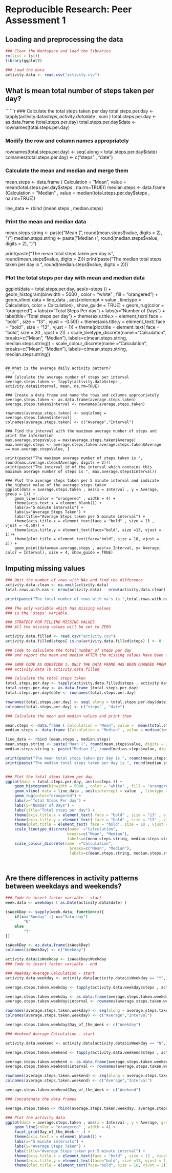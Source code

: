 # Reproducible Research: Peer Assessment 1


## Loading and preprocessing the data


```r
### Clear the Workspace and load the libraries
rm(list = ls())
library(ggplot2)

### Load the data
activity.data <- read.csv("activity.csv")

```

## What is mean total number of steps taken per day?
``````r

### Calculate the total steps taken per day
total.steps.per.day <- tapply(activity.data$steps , activity.data$date , sum )
total.steps.per.day <- as.data.frame (total.steps.per.day)
total.steps.per.day$date <- rownames(total.steps.per.day)

### Modify the row and column names appropriately
rownames(total.steps.per.day) <- seq( along = total.steps.per.day$date)
colnames(total.steps.per.day) <- c("steps" , "date")

### Calculate the mean and median and merge them
mean.steps <- data.frame ( Calculation = "Mean", value =  mean(total.steps.per.day$steps ,  na.rm=TRUE))
median.steps <- data.frame (Calculation = "Median" , value = median(total.steps.per.day$steps ,  na.rm=TRUE))

line_data <- rbind (mean.steps , median.steps)

### Print the mean and median data
mean.steps.string <- paste("Mean (", round(mean.steps$value, digits = 2), ")")
median.steps.string <- paste("Median (", round(median.steps$value, digits = 2), ")")

print(paste("The mean total steps taken per day is ", round(mean.steps$value, digits = 2)))
print(paste("The median total steps taken per day is ", round(median.steps$value, digits = 2)))

### Plot the total steps per day with mean and median data
ggplot(data = total.steps.per.day, aes(x=steps )) + 
	geom_histogram(binwidth = 5000 , color = "white" , fill = "orangered") + 
	geom_vline( data = line_data , aes(xintercept = value  , linetype = Calculation,  color = Calculation) , show_guide = TRUE) +
	geom_rug(color = "orangered") +
	labs(x="Total Steps Per day") +
	labs(y="Number of Days") +
	labs(title="Total steps per day") +
	theme(axis.title.x = element_text( face = "bold" , size = "13" , vjust = -0.50)) +
	theme(axis.title.y = element_text( face = "bold" , size = "13" , vjust = 1)) +
	theme(plot.title = element_text( face = "bold", size = 20 , vjust = 2)) +
	scale_linetype_discrete(name  ="Calculation",
                           breaks=c("Mean", "Median"),
                           labels=c(mean.steps.string, median.steps.string)) +
	scale_colour_discrete(name  ="Calculation",
                            breaks=c("Mean", "Median"),
                            labels=c(mean.steps.string, median.steps.string))

	
```

## What is the average daily activity pattern?
```r

### Calculate the average number of steps per interval
average.steps.taken <- tapply(activity.data$steps , activity.data$interval, mean, na.rm=TRUE)

### Create a data frame and name the rows and columns appropriately
average.steps.taken <- as.data.frame(average.steps.taken)
average.steps.taken$interval <- rownames(average.steps.taken)

rownames(average.steps.taken) <- seq(along = average.steps.taken$interval)
colnames(average.steps.taken) <- c("Average","Interval")

### Find the interval with the maximum average number of steps and print the information
max.average.stepsValue = max(average.steps.taken$Average)
max.average.steps <- average.steps.taken[average.steps.taken$Average == max.average.stepsValue, ]

print(paste("The maximum average number of steps taken is ", round(max.average.steps$Average, digits = 2)))
print(paste("The interval id of the interval which contains this maximum average number of steps is ", max.average.steps$Interval))

### Plot the average steps taken per 5 minute interval and indicate the highest value of the average steps taken
ggplot(data = average.steps.taken , aes(x = Interval , y = Average, group = 1)) +
	geom_line(color = "orangered" , width = 4) +
	theme(axis.text.x = element_blank()) +
	labs(x="5 minute intervals") +
	labs(y="Average Steps Taken") +
	labs(title="Average Steps taken per 5 minute interval") +
	theme(axis.title.x = element_text(face = "bold" , size = 13 , vjust = -0.50)) +
	theme(axis.title.y = element_text(face="bold", size =13, vjust = 1))+
	theme(plot.title = element_text(face="bold", size = 18, vjust = 2)) +
	geom_point(data=max.average.steps , aes(x= Interval, y= Average, color = Interval), size = 4, show_guide = TRUE)

```


## Imputing missing values
```r

### Omit the number of rows with NAs and find the difference
activity.data.clean <- na.omit(activity.data)
total.rows.with.nas <- nrow(activity.data) - nrow(activity.data.clean)

print(paste("The total number of rows with na's is ",total.rows.with.nas))

### The only variable which has missing values 
### is the 'steps' variable.  

### STRATEGY FOR FILLING MISSING VALUES
### All the missing values will be set to ZERO

activity.data.filled <- read.csv("activity.csv")
activity.data.filled$steps[ is.na(activity.data.filled$steps) ] <- 0

### Code to calculate the total number of steps per day 
### and report the mean and median AFTER the missing values have been filled in

### SAME CODE AS QUESTION 1. ONLY THE DATA FRAME HAS BEEN CHANGED FROM 
### activity.data TO activity.data.filled

### Calculate the total steps taken
total.steps.per.day <- tapply(activity.data.filled$steps , activity.data$date , sum )
total.steps.per.day <- as.data.frame (total.steps.per.day)
total.steps.per.day$date <- rownames(total.steps.per.day)

rownames(total.steps.per.day) <- seq( along = total.steps.per.day$date)
colnames(total.steps.per.day) <- c("steps" , "date")

### Calculate the mean and median values and print them

mean.steps <- data.frame ( Calculation = "Mean", value =  mean(total.steps.per.day$steps ,  na.rm=TRUE))
median.steps <- data.frame (Calculation = "Median" , value = median(total.steps.per.day$steps ,  na.rm=TRUE))

line_data <- rbind (mean.steps , median.steps)
mean.steps.string <- paste("Mean (", round(mean.steps$value, digits = 2), ")")
median.steps.string <- paste("Median (", round(median.steps$value, digits = 2), ")")

print(paste("The mean total steps taken per day is ", round(mean.steps$value, digits = 2)))
print(paste("The median total steps taken per day is ", round(median.steps$value, digits = 2)))


### Plot the total steps taken per day
ggplot(data = total.steps.per.day, aes(x=steps )) + 
	geom_histogram(binwidth = 5000 , color = "white" , fill = "orangered") + 
	geom_vline( data = line_data , aes(xintercept = value  , linetype = Calculation,  color = Calculation) , show_guide = TRUE) +
	geom_rug(color="orangered") +
	labs(x="Total Steps Per day") +
	labs(y="Number of Days") +
	labs(title="Total steps per day") +
	theme(axis.title.x = element_text( face = "bold" , size = "13" , vjust = -0.50)) +
	theme(axis.title.y = element_text( face = "bold" , size = "13" , vjust = 1)) +
	theme(plot.title = element_text( face = "bold", size = 18 , vjust = 2)) +
	scale_linetype_discrete(name  ="Calculation",
                           breaks=c("Mean", "Median"),
                           labels=c(mean.steps.string, median.steps.string)) +
	scale_colour_discrete(name  ="Calculation",
                            breaks=c("Mean", "Median"),
                            labels=c(mean.steps.string, median.steps.string))




```


## Are there differences in activity patterns between weekdays and weekends?
```r
### Code to insert factor variable - start
week.data <- weekdays ( as.Date(activity.data$date) ) 

isWeekDay <- sapply(week.data, function(x){ 
	if(x=="Sunday" || x=="Saturday")
		"N"
	else
		"Y"		
})

isWeekDay <- as.data.frame(isWeekDay)
colnames(isWeekDay) <- c("Weekday")

activity.data$isWeekday <- isWeekDay$Weekday
### Code to insert factor variable - end

### Weekday Average Calculation - start
activity.data.weekday <- activity.data[activity.data$isWeekday == "Y",]

average.steps.taken.weekday <- tapply(activity.data.weekday$steps , activity.data.weekday$interval, mean, na.rm=TRUE)

average.steps.taken.weekday <- as.data.frame(average.steps.taken.weekday)
average.steps.taken.weekday$interval <- rownames(average.steps.taken.weekday)

rownames(average.steps.taken.weekday) <- seq(along = average.steps.taken.weekday$interval)
colnames(average.steps.taken.weekday) <- c("Average","Interval")

average.steps.taken.weekday$Day_of_the_Week <- c("Weekday")

### Weekend Average Calculation - start

activity.data.weekend <- activity.data[activity.data$isWeekday == "N",]

average.steps.taken.weekend <- tapply(activity.data.weekend$steps , activity.data.weekend$interval, mean, na.rm=TRUE)

average.steps.taken.weekend <- as.data.frame(average.steps.taken.weekend)
average.steps.taken.weekend$interval <- rownames(average.steps.taken.weekend)

rownames(average.steps.taken.weekend) <- seq(along = average.steps.taken.weekend$interval)
colnames(average.steps.taken.weekend) <- c("Average","Interval")

average.steps.taken.weekend$Day_of_the_Week <- c("Weekend")

### Concatenate the data frames

average.steps.taken <- rbind(average.steps.taken.weekday, average.steps.taken.weekend)

### Plot the activity data
ggplot(data = average.steps.taken , aes(x = Interval , y = Average, group = 1)) +
	geom_line(color = "orangered" , width = 4) +
	facet_grid(Day_of_the_Week ~ .) +
	theme(axis.text.x = element_blank()) +
	labs(x="5 minute intervals") +
	labs(y="Average Steps Taken") +
	labs(title="Average Steps taken per 5 minute interval") +
	theme(axis.title.x = element_text(face = "bold" , size = 13 , vjust = -0.50)) +
	theme(axis.title.y = element_text(face="bold", size =13, vjust = 1))+
	theme(plot.title = element_text(face="bold", size = 18, vjust = 2))

```


